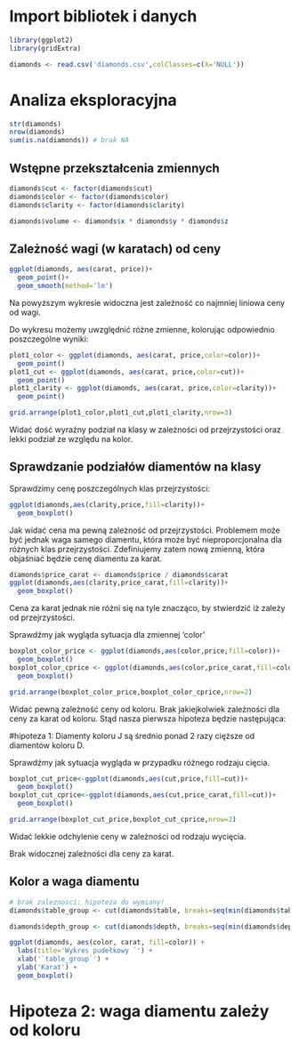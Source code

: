 # Import bibliotek i danych

```r
library(ggplot2)
library(gridExtra)

diamonds <- read.csv('diamonds.csv',colClasses=c(X='NULL'))
```

# Analiza eksploracyjna

```r
str(diamonds)
nrow(diamonds)
sum(is.na(diamonds)) # brak NA
```

## Wstępne przekształcenia zmiennych

```r
diamonds$cut <- factor(diamonds$cut)
diamonds$color <- factor(diamonds$color)
diamonds$clarity <- factor(diamonds$clarity)

diamonds$volume <- diamonds$x * diamonds$y * diamonds$z

```

## Zależność wagi (w karatach) od ceny

```r
ggplot(diamonds, aes(carat, price))+
  geom_point()+
  geom_smooth(method='lm')
```

Na powyższym wykresie widoczna jest zależność co najmniej liniowa ceny od wagi.

Do wykresu możemy uwzględnić różne zmienne, kolorując odpowiednio poszczególne wyniki:

```r

plot1_color <- ggplot(diamonds, aes(carat, price,color=color))+
  geom_point()
plot1_cut <- ggplot(diamonds, aes(carat, price,color=cut))+
  geom_point()
plot1_clarity <- ggplot(diamonds, aes(carat, price,color=clarity))+
  geom_point()

grid.arrange(plot1_color,plot1_cut,plot1_clarity,nrow=3)
```

Widać dość wyraźny podział na klasy w zależności od przejrzystości oraz lekki podział ze względu na kolor.

## Sprawdzanie podziałów diamentów na klasy

Sprawdzimy cenę poszczególnych klas przejrzystości:

```r
ggplot(diamonds,aes(clarity,price,fill=clarity))+
  geom_boxplot()
```

Jak widać cena ma pewną zależność od przejrzystości. Problemem może być jednak waga samego diamentu, która może być nieproporcjonalna dla różnych klas przejrzystości. Zdefiniujemy zatem nową zmienną, która objaśniać będzie cenę diamentu za karat.

```r
diamonds$price_carat <- diamonds$price / diamonds$carat
ggplot(diamonds,aes(clarity,price_carat,fill=clarity))+
  geom_boxplot()
```

Cena za karat jednak nie różni się na tyle znacząco, by stwierdzić iż zależy od przejrzystości.

Sprawdźmy jak wygląda sytuacja dla zmiennej 'color'

```r
boxplot_color_price <- ggplot(diamonds,aes(color,price,fill=color))+
  geom_boxplot()
boxplot_color_cprice <- ggplot(diamonds,aes(color,price_carat,fill=color))+
  geom_boxplot()

grid.arrange(boxplot_color_price,boxplot_color_cprice,nrow=2)
```

Widać pewną zależność ceny od koloru. Brak jakiejkolwiek zależności dla ceny za karat od koloru. Stąd nasza pierwsza hipoteza będzie następująca:

#hipoteza 1: Diamenty koloru J są średnio ponad 2 razy cięższe od diamentów koloru D.

Sprawdźmy jak sytuacja wygląda w przypadku różnego rodzaju cięcia.

```r
boxplot_cut_price<-ggplot(diamonds,aes(cut,price,fill=cut))+
  geom_boxplot()
boxplot_cut_cprice<-ggplot(diamonds,aes(cut,price_carat,fill=cut))+
  geom_boxplot()

grid.arrange(boxplot_cut_price,boxplot_cut_cprice,nrow=2)
```

Widać lekkie odchylenie ceny w zależności od rodzaju wycięcia.

Brak widocznej zależności dla ceny za karat.

## Kolor a waga diamentu

```r
# brak zaleznosci: hipoteza do wymiany!
diamonds$table_group <- cut(diamonds$table, breaks=seq(min(diamonds$table), max(diamonds$table), by=4), include.lowest=T)

diamonds$depth_group <- cut(diamonds$depth, breaks=seq(min(diamonds$depth), max(diamonds$depth), by=6), include.lowest=T)

ggplot(diamonds, aes(color, carat, fill=color)) +
  labs(title='Wykres pudełkowy `') +
  xlab('`table_group`') +
  ylab('Karat') +
  geom_boxplot()
```

# Hipoteza 2: waga diamentu zależy od koloru

```r

```
